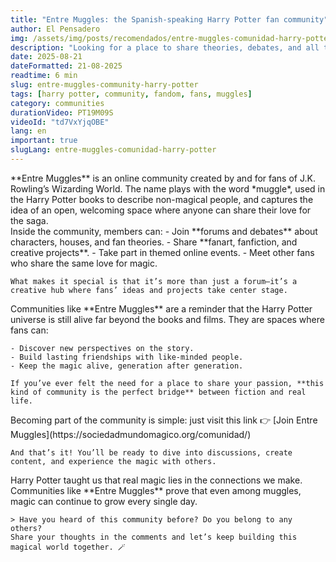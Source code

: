 ```yaml
---
title: "Entre Muggles: the Spanish-speaking Harry Potter fan community"
author: El Pensadero
img: /assets/img/posts/recomendados/entre-muggles-comunidad-harry-potter.webp
description: "Looking for a place to share theories, debates, and all things magical from the world of Harry Potter? Meet 'Entre Muggles', an online community built by fans, for fans."
date: 2025-08-21
dateFormatted: 21-08-2025
readtime: 6 min
slug: entre-muggles-community-harry-potter
tags: [harry potter, community, fandom, fans, muggles]
category: communities
durationVideo: PT19M09S
videoId: "td7VxYjqOBE"
lang: en
important: true
slugLang: entre-muggles-comunidad-harry-potter
---
```



<Article>
  <Section title="✨ **What is Entre Muggles?**" imgSrc={entreMugglesLogo} imgAlt="Entre Muggles community logo">
    **Entre Muggles** is an online community created by and for fans of J.K. Rowling’s Wizarding World.  
    The name plays with the word *muggle*, used in the Harry Potter books to describe non-magical people, 
    and captures the idea of an open, welcoming space where anyone can share their love for the saga.
  </Section>

  <Section title="💬 **A space to discuss, share, and create**" imgSrc={foroPreview} imgAlt="Preview of the Entre Muggles forum">
    Inside the community, members can:
    - Join **forums and debates** about characters, houses, and fan theories.  
    - Share **fanart, fanfiction, and creative projects**.  
    - Take part in themed online events.  
    - Meet other fans who share the same love for magic.  

    What makes it special is that it’s more than just a forum—it’s a creative hub where fans’ ideas and projects take center stage.
  </Section>

  <Section title="🌍 **Why fan communities matter**" imgSrc={comunidadFans} imgAlt="Harry Potter fans sharing theories in a community setting">
    Communities like **Entre Muggles** are a reminder that the Harry Potter universe is still alive far beyond the books and films.  
    They are spaces where fans can:  

    - Discover new perspectives on the story.  
    - Build lasting friendships with like-minded people.  
    - Keep the magic alive, generation after generation.  

    If you’ve ever felt the need for a place to share your passion, **this kind of community is the perfect bridge** between fiction and real life.
  </Section>

  <Section title="🔗 **How to join Entre Muggles**">
    Becoming part of the community is simple: just visit this link 👉  
    [Join Entre Muggles](https://sociedadmundomagico.org/comunidad/)  

    And that’s it! You’ll be ready to dive into discussions, create content, and experience the magic with others.
  </Section>

  <Section title="📣 **Conclusion: the magic lives on**">
    Harry Potter taught us that real magic lies in the connections we make.  
    Communities like **Entre Muggles** prove that even among muggles, magic can continue to grow every single day.  

    > Have you heard of this community before? Do you belong to any others?  
    Share your thoughts in the comments and let’s keep building this magical world together. 🪄
  </Section>
</Article>
